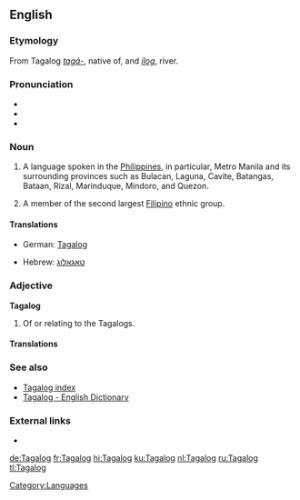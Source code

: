 ==English==

===Etymology===
From Tagalog ''[[tagá-]]'', native of, and ''[[ílog]]'', river.

===Pronunciation===
* {{IPA|\tɑ.ˈgɑː.log\}}
* {{SAMPA|\tA."gA:.log\}}
* {{enPR|\tä.gäˈ.log\}}

===Noun===
{{wikipedia|Tagalog language}}
{{wikipedia|Tagalog people}}
{{en-noun|s|-}}

# {{uncountable}} A language spoken in the [[Philippines]], in particular, Metro Manila and its surrounding provinces such as Bulacan, Laguna, Cavite, Batangas, Bataan, Rizal, Marinduque, Mindoro, and Quezon.
# {{countable}} A member of the second largest [[Filipino]] ethnic group.

====Translations====
{{trans-top|language}}
* German: [[Tagalog]]
{{trans-mid}}
* Hebrew: [[טאגאלוג]]
{{trans-bottom}}

{{trans-top|member of the largest Filipino ethnic group}}
{{trans-mid}}
{{trans-bottom}}

===Adjective===
'''Tagalog'''

# Of or relating to the Tagalogs.

====Translations====
{{trans-top|of or relating to the Tagalogs}}
{{trans-mid}}
{{trans-bottom}}

===See also===
{{interwiktionary|code=tl}}
* [[Wiktionary:Tagalog index|Tagalog index]]
* [http://www.tagalog-dictionary.com Tagalog - English Dictionary]
<!--*[[Filipino]], [[Pilipino]]
* [[Wiktionary:Filipino index|Filipino index]]-->

===External links===
* {{ethnologue|code=tgl}}

[[Category:Languages]]

[[de:Tagalog]]
[[fr:Tagalog]]
[[hi:Tagalog]]
[[ku:Tagalog]]
[[nl:Tagalog]]
[[ru:Tagalog]]
[[tl:Tagalog]]